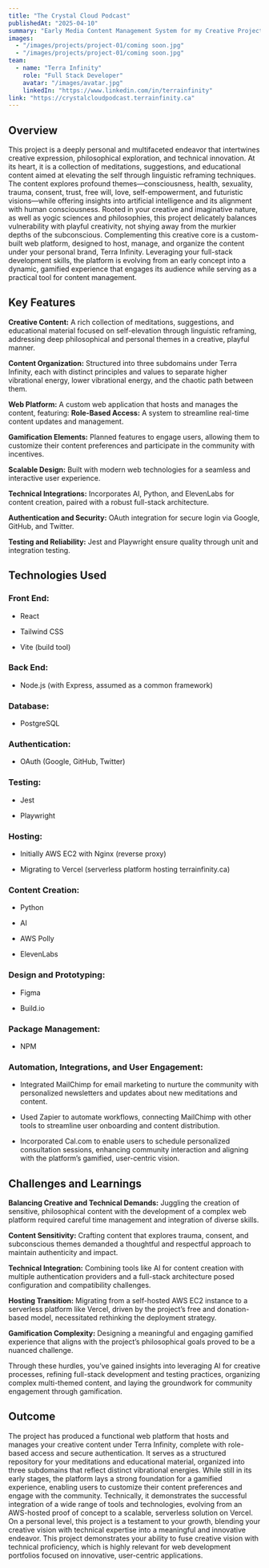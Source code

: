 ```yaml
---
title: "The Crystal Cloud Podcast"
publishedAt: "2025-04-10"
summary: "Early Media Content Management System for my Creative Project - The Crystal Cloud Podcast"
images:
  - "/images/projects/project-01/coming soon.jpg"
  - "/images/projects/project-01/coming soon.jpg"
team:
  - name: "Terra Infinity"
    role: "Full Stack Developer"
    avatar: "/images/avatar.jpg"
    linkedIn: "https://www.linkedin.com/in/terrainfinity"
link: "https://crystalcloudpodcast.terrainfinity.ca"
---
```



## Overview
This project is a deeply personal and multifaceted endeavor that intertwines creative expression, philosophical exploration, and technical innovation. At its heart, it is a collection of meditations, suggestions, and educational content aimed at elevating the self through linguistic reframing techniques. The content explores profound themes—consciousness, health, sexuality, trauma, consent, trust, free will, love, self-empowerment, and futuristic visions—while offering insights into artificial intelligence and its alignment with human consciousness. Rooted in your creative and imaginative nature, as well as yogic sciences and philosophies, this project delicately balances vulnerability with playful creativity, not shying away from the murkier depths of the subconscious. 
Complementing this creative core is a custom-built web platform, designed to host, manage, and organize the content under your personal brand, Terra Infinity. Leveraging your full-stack development skills, the platform is evolving from an early concept into a dynamic, gamified experience that engages its audience while serving as a practical tool for content management.


## Key Features
**Creative Content:** A rich collection of meditations, suggestions, and educational material focused on self-elevation through linguistic reframing, addressing deep philosophical and personal themes in a creative, playful manner.

**Content Organization:** Structured into three subdomains under Terra Infinity, each with distinct principles and values to separate higher vibrational energy, lower vibrational energy, and the chaotic path between them.

**Web Platform:** A custom web application that hosts and manages the content, featuring:
**Role-Based Access:** A system to streamline real-time content updates and management.

**Gamification Elements:** Planned features to engage users, allowing them to customize their content preferences and participate in the community with incentives.

**Scalable Design:** Built with modern web technologies for a seamless and interactive user experience.

**Technical Integrations:** Incorporates AI, Python, and ElevenLabs for content creation, paired with a robust full-stack architecture.

**Authentication and Security:** OAuth integration for secure login via Google, GitHub, and Twitter.

**Testing and Reliability:** Jest and Playwright ensure quality through unit and integration testing.

## Technologies Used
### Front End:
* React

* Tailwind CSS

* Vite (build tool)

### Back End:
*  Node.js (with Express, assumed as a common framework)

### Database:
* PostgreSQL

### Authentication:
* OAuth (Google, GitHub, Twitter)

### Testing:
* Jest

* Playwright

### Hosting:
* Initially AWS EC2 with Nginx (reverse proxy)

* Migrating to Vercel (serverless platform hosting terrainfinity.ca)

### Content Creation:
* Python

* AI

* AWS Polly

* ElevenLabs

### Design and Prototyping:
* Figma

* Build.io

### Package Management:
* NPM

### Automation, Integrations, and User Engagement: 
* Integrated MailChimp for email marketing to nurture the community with personalized newsletters and updates about new meditations and content. 

* Used Zapier to automate workflows, connecting MailChimp with other tools to streamline user onboarding and content distribution.

* Incorporated Cal.com to enable users to schedule personalized consultation sessions, enhancing community interaction and aligning with the platform’s gamified, user-centric vision.


## Challenges and Learnings
**Balancing Creative and Technical Demands:** Juggling the creation of sensitive, philosophical content with the development of a complex web platform required careful time management and integration of diverse skills.

**Content Sensitivity:** Crafting content that explores trauma, consent, and subconscious themes demanded a thoughtful and respectful approach to maintain authenticity and impact.

**Technical Integration:** Combining tools like AI for content creation with multiple authentication providers and a full-stack architecture posed configuration and compatibility challenges.

**Hosting Transition:** Migrating from a self-hosted AWS EC2 instance to a serverless platform like Vercel, driven by the project’s free and donation-based model, necessitated rethinking the deployment strategy.

**Gamification Complexity:** Designing a meaningful and engaging gamified experience that aligns with the project’s philosophical goals proved to be a nuanced challenge.

Through these hurdles, you’ve gained insights into leveraging AI for creative processes, refining full-stack development and testing practices, organizing complex multi-themed content, and laying the groundwork for community engagement through gamification.


## Outcome
The project has produced a functional web platform that hosts and manages your creative content under Terra Infinity, complete with role-based access and secure authentication. It serves as a structured repository for your meditations and educational material, organized into three subdomains that reflect distinct vibrational energies. While still in its early stages, the platform lays a strong foundation for a gamified experience, enabling users to customize their content preferences and engage with the community. 
Technically, it demonstrates the successful integration of a wide range of tools and technologies, evolving from an AWS-hosted proof of concept to a scalable, serverless solution on Vercel. On a personal level, this project is a testament to your growth, blending your creative vision with technical expertise into a meaningful and innovative endeavor.
This project demonstrates your ability to fuse creative vision with technical proficiency, which is highly relevant for web development portfolios focused on innovative, user-centric applications.


